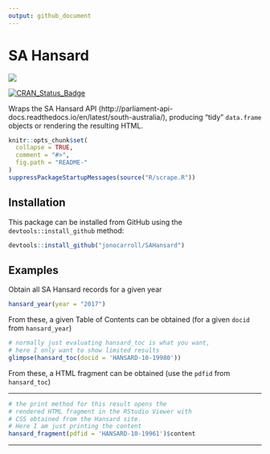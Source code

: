```yaml
---
output: github_document
---
```


# SA Hansard

![](http://www.parliament.sa.gov.au/_layouts/PII3.InternetStyles/LACQUER/hdrCrest.jpg)

[![CRAN_Status_Badge](http://www.r-pkg.org/badges/version/SAHansard)](https://cran.r-project.org/package=SAHansard)

Wraps the SA Hansard API (http://parliament-api-docs.readthedocs.io/en/latest/south-australia/), producing "tidy" `data.frame` objects or rendering the resulting HTML.

<!-- README.md is generated from README.Rmd. Please edit that file -->

```r
knitr::opts_chunk$set(
  collapse = TRUE,
  comment = "#>",
  fig.path = "README-"
)
suppressPackageStartupMessages(source("R/scrape.R"))
```

## Installation

This package can be installed from GitHub using the `devtools::install_github` method:

```r
devtools::install_github("jonocarroll/SAHansard")
```

## Examples

Obtain all SA Hansard records for a given year

```r
hansard_year(year = "2017")
```

From these, a given Table of Contents can be obtained (for a given `docid` from `hansard_year`)

```r
# normally just evaluating hansard_toc is what you want,
# here I only want to show limited results
glimpse(hansard_toc(docid = 'HANSARD-10-19980'))
```

From these, a HTML fragment can be obtained (use the `pdfid` from `hansard_toc`)

***
```r
# the print method for this result opens the 
# rendered HTML fragment in the RStudio Viewer with 
# CSS obtained from the Hansard site.
# Here I am just printing the content
hansard_fragment(pdfid = 'HANSARD-10-19961')$content
```

***
